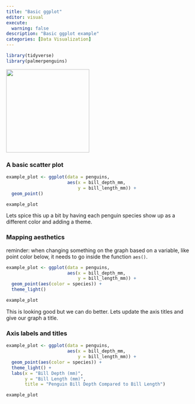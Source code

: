 ```yaml
---
title: "Basic ggplot"
editor: visual
execute: 
  warning: false
description: "Basic ggplot example"
categories: [Data Visualization]
---
```


```r
library(tidyverse)
library(palmerpenguins)
```

![](preview_images/ggplot2.png){fig-align="center" width="224"}

### A basic scatter plot

```r
example_plot <- ggplot(data = penguins, 
                       aes(x = bill_depth_mm,
                           y = bill_length_mm)) +
  geom_point()

example_plot
```

Lets spice this up a bit by having each penguin species show up as a different color and adding a theme.

### Mapping aesthetics

reminder: when changing something on the graph based on a variable, like point color below, it needs to go inside the function `aes()`.

```r
example_plot <- ggplot(data = penguins, 
                       aes(x = bill_depth_mm,
                           y = bill_length_mm)) +
  geom_point(aes(color = species)) +
  theme_light()

example_plot
```

This is looking good but we can do better. Lets update the axis titles and give our graph a title.

### Axis labels and titles

```r
example_plot <- ggplot(data = penguins, 
                       aes(x = bill_depth_mm,
                           y = bill_length_mm)) +
  geom_point(aes(color = species)) +
  theme_light() +
  labs(x = "Bill Depth (mm)",
       y = "Bill Length (mm)",
       title = "Penguin Bill Depth Compared to Bill Length")

example_plot
```
